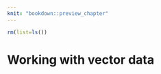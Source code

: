 ```yaml
---
knit: "bookdown::preview_chapter"
---
```


```r
rm(list=ls())
```

# Working with vector data {#vector}

<!--

- summary
- proj4string

## Attribute joins

## Spatial relations

- st_difference
- st_intersection
- st_sym_difference
- st_union
- st_intersects
- st_buffer
- st_centroid
- st_convex_hull
- st_contains (covers, crosses, touches, equals)

## Spatial joins

## Spatial aggregation/disaggregation

- st_cast
- st_simplify

## Spatial sampling

## Spatial properties

- area, distance, etc.
- st_distance(x,y)
- st_length
- st_area

-->